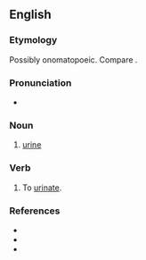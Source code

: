 ==English==

===Etymology===
Possibly onomatopoeic. Compare {{m|en|piddle}}.

===Pronunciation===
* {{rhymes|en|ɪtəl}}

===Noun===
{{en-noun|-}}

# {{lb|en|Northumbria}} [[urine]]

===Verb===
{{en-verb|pittl}}

# {{lb|en|Northumbria}} To [[urinate]].

===References===
* {{R:Northeast Dialect 2005}}
* {{R:New Geordie Dictionary 1987}}
* {{R:Todds Geordie 1977}}